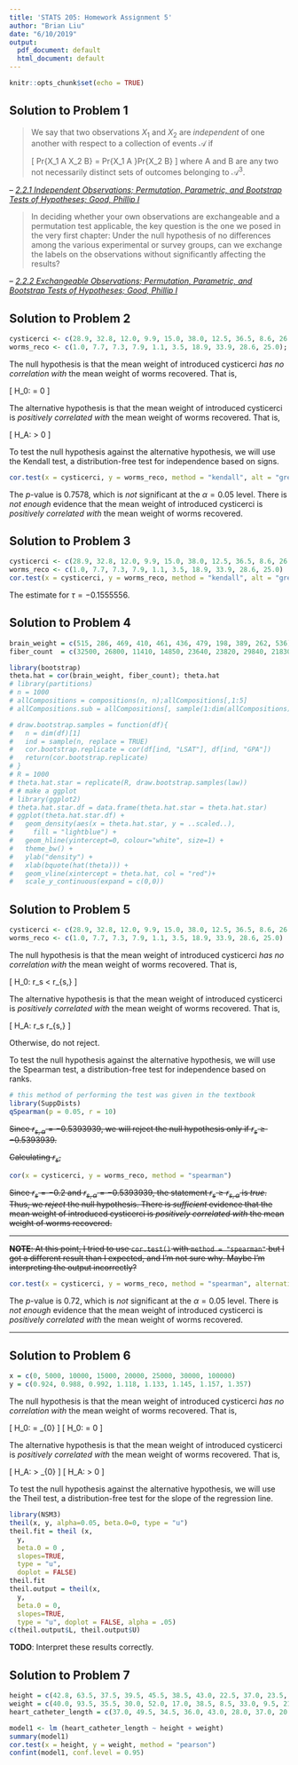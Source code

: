 ```yaml
---
title: 'STATS 205: Homework Assignment 5'
author: "Brian Liu"
date: "6/10/2019"
output:
  pdf_document: default
  html_document: default
---
```


```r
knitr::opts_chunk$set(echo = TRUE)
```

## Solution to Problem 1

>We say that two observations $X_1$ and $X_2$ are *independent* of one another with respect to a collection of events $\mathcal{A}$ if
>
>\[
>     Pr\left\{X_1 \in A \textrm{  and  } X_2 \in B\right\} = Pr\left\{X_1 \in A \right\}Pr\left\{X_2 \in B\right\}
>\]
>where A and B are any two not necessarily distinct sets of outcomes belonging to $\mathcal{A}^3$.

-- <cite>[2.2.1 Independent Observations; Permutation, Parametric, and Bootstrap Tests of Hypotheses; Good, Phillip I][1]</cite>

>In deciding whether your own observations are exchangeable and a permutation test applicable, the key question is the one we posed in the very first chapter: Under the null hypothesis of no differences among the various experimental or survey groups, can we exchange the labels on the observations without significantly affecting the results?

-- <cite>[2.2.2 Exchangeable Observations; Permutation, Parametric, and Bootstrap Tests of Hypotheses; Good, Phillip I][1]</cite>

[1]:https://searchworks.stanford.edu/view/12473402

## Solution to Problem 2

```r
cysticerci <- c(28.9, 32.8, 12.0, 9.9, 15.0, 38.0, 12.5, 36.5, 8.6, 26.8);cysticerci
worms_reco <- c(1.0, 7.7, 7.3, 7.9, 1.1, 3.5, 18.9, 33.9, 28.6, 25.0); worms_reco
```

The null hypothesis is that the mean weight of introduced cysticerci *has no correlation with* the mean weight of worms recovered. That is,

\[
    H_0: \tau = 0
\]

The alternative hypothesis is that the mean weight of introduced cysticerci is *positively correlated with* the mean weight of worms recovered. That is,

\[
    H_A: \tau > 0
\]

To test the null hypothesis against the alternative hypothesis, we will use the Kendall test, a distribution-free test for independence based on signs.

```r
cor.test(x = cysticerci, y = worms_reco, method = "kendall", alt = "greater")
```

The $p$-value is $0.7578$, which is *not* significant at the $\alpha = 0.05$ level. There is *not enough* evidence that the mean weight of introduced cysticerci is *positively correlated with* the mean weight of worms recovered.

## Solution to Problem 3

```r
cysticerci <- c(28.9, 32.8, 12.0, 9.9, 15.0, 38.0, 12.5, 36.5, 8.6, 26.8)
worms_reco <- c(1.0, 7.7, 7.3, 7.9, 1.1, 3.5, 18.9, 33.9, 28.6, 25.0)
cor.test(x = cysticerci, y = worms_reco, method = "kendall", alt = "greater")
```

The estimate for $\tau = -0.1555556$.

## Solution to Problem 4

```r
brain_weight = c(515, 286, 469, 410, 461, 436, 479, 198, 389, 262, 536); length(brain_weight)
fiber_count  = c(32500, 26800, 11410, 14850, 23640, 23820, 29840, 21830, 24650, 22500, 26000); length(fiber_count)

library(bootstrap)
theta.hat = cor(brain_weight, fiber_count); theta.hat
# library(partitions)
# n = 1000
# allCompositions = compositions(n, n);allCompositions[,1:5]
# allCompositions.sub = allCompositions[, sample(1:dim(allCompositions)[2], size=1000, replace=FALSE)]

# draw.bootstrap.samples = function(df){
#   n = dim(df)[1]
#   ind = sample(n, replace = TRUE)
#   cor.bootstrap.replicate = cor(df[ind, "LSAT"], df[ind, "GPA"])
#   return(cor.bootstrap.replicate)
# }
# R = 1000
# theta.hat.star = replicate(R, draw.bootstrap.samples(law))
# # make a ggplot
# library(ggplot2)
# theta.hat.star.df = data.frame(theta.hat.star = theta.hat.star)
# ggplot(theta.hat.star.df) +
#   geom_density(aes(x = theta.hat.star, y = ..scaled..),
#     fill = "lightblue") +
#   geom_hline(yintercept=0, colour="white", size=1) +
#   theme_bw() +
#   ylab("density") +
#   xlab(bquote(hat(theta))) +
#   geom_vline(xintercept = theta.hat, col = "red")+
#   scale_y_continuous(expand = c(0,0))
```


<!-- 
\[
    \hat{\tau} = \frac{2K}{n(n - 1)} = \bar{K}
\]
 -->
 <!-- cor.test(brain_weight, fiber_count, method="kendall")  -->
<!-- 
The estimate for *Kendall's sample rank correlation coefficient* is

\[
    \hat{\tau} = 0.2727273
\]
 -->


## Solution to Problem 5

```r
cysticerci <- c(28.9, 32.8, 12.0, 9.9, 15.0, 38.0, 12.5, 36.5, 8.6, 26.8)
worms_reco <- c(1.0, 7.7, 7.3, 7.9, 1.1, 3.5, 18.9, 33.9, 28.6, 25.0)
```

The null hypothesis is that the mean weight of introduced cysticerci *has no correlation with* the mean weight of worms recovered. That is,

\[
    H_0: r_s < r_{s,\alpha}
\]

The alternative hypothesis is that the mean weight of introduced cysticerci is *positively correlated with* the mean weight of worms recovered. That is,

\[
    H_A: r_s \geq r_{s,\alpha}
\]

Otherwise, do not reject.

To test the null hypothesis against the alternative hypothesis, we will use the Spearman test, a distribution-free test for independence based on ranks.

<!-- # install.packages("SuppDists", dependencies=TRUE, repos='http://cran.us.r-project.org') -->

<!-- # qSpearman(0.01, r = 7) -->
```r
# this method of performing the test was given in the textbook
library(SuppDists)
qSpearman(p = 0.05, r = 10)
```

~~Since $r_{s,\alpha} = -0.5393939$, we will reject the null hypothesis only if $r_s \geq -0.5393939$.~~

~~Calculating $r_s$,~~

```r
cor(x = cysticerci, y = worms_reco, method = "spearman")
```

~~Since $r_s = -0.2$ and $r_{s,\alpha} = -0.5393939$, the statement $r_s \geq r_{s,\alpha}$ is *true*. Thus, we *reject* the null hypothesis. There is *sufficient* evidence that the mean weight of introduced cysticerci is *positively correlated with* the mean weight of worms recovered.~~

---

~~**NOTE**: At this point, I tried to use `cor.test()` with `method = "spearman"` but I got a different result than I expected, and I'm not sure why. Maybe I'm interpreting the output incorrectly?~~

```r
cor.test(x = cysticerci, y = worms_reco, method = "spearman", alternative = "greater")
```

The $p$-value is $0.72$, which is *not* significant at the $\alpha = 0.05$ level. There is *not enough* evidence that the mean weight of introduced cysticerci is *positively correlated with* the mean weight of worms recovered.

---

## Solution to Problem 6

```r
x = c(0, 5000, 10000, 15000, 20000, 25000, 30000, 100000)
y = c(0.924, 0.988, 0.992, 1.118, 1.133, 1.145, 1.157, 1.357)
```

The null hypothesis is that the mean weight of introduced cysticerci *has no correlation with* the mean weight of worms recovered. That is,

\[
    H_0: \beta = \beta_{0}
\]
\[
    H_0: \beta = 0
\]

The alternative hypothesis is that the mean weight of introduced cysticerci is *positively correlated with* the mean weight of worms recovered. That is,

\[
    H_A: \beta > \beta_{0}
\]
\[
    H_A: \beta > 0
\]

To test the null hypothesis against the alternative hypothesis, we will use the Theil test, a distribution-free test for the slope of the regression line.

```r
library(NSM3)
theil(x, y, alpha=0.05, beta.0=0, type = "u")
theil.fit = theil (x, 
  y,
  beta.0 = 0 ,
  slopes=TRUE,
  type = "u", 
  doplot = FALSE)
theil.fit
theil.output = theil(x, 
  y,
  beta.0 = 0,
  slopes=TRUE,
  type = "u", doplot = FALSE, alpha = .05)
c(theil.output$L, theil.output$U)
```

**TODO**: Interpret these results correctly.

## Solution to Problem 7

```r
height = c(42.8, 63.5, 37.5, 39.5, 45.5, 38.5, 43.0, 22.5, 37.0, 23.5, 33.0, 58.0); length(height)
weight = c(40.0, 93.5, 35.5, 30.0, 52.0, 17.0, 38.5, 8.5, 33.0, 9.5, 21.0, 79.0); length(weight)
heart_catheter_length = c(37.0, 49.5, 34.5, 36.0, 43.0, 28.0, 37.0, 20.0, 33.5, 30.5, 38.5, 47.0); length(heart_catheter_length)

model1 <- lm (heart_catheter_length ~ height + weight)
summary(model1)
cor.test(x = height, y = weight, method = "pearson")
confint(model1, conf.level = 0.95)
```